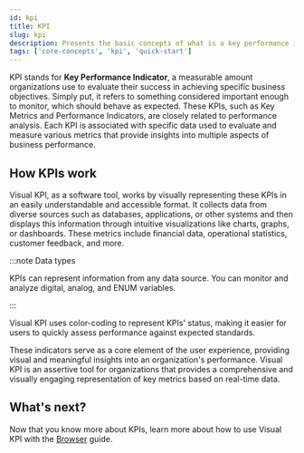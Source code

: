 ```yaml
---
id: kpi
title: KPI
slug: kpi
description: Presents the basic concepts of what is a key performance indicator (KPI).
tags: ['core-concepts', 'kpi', 'quick-start']
---
```




KPI stands for **Key Performance Indicator**, a measurable amount organizations use to evaluate their success in achieving specific business objectives. Simply put, it refers to something considered important enough to monitor, which should behave as expected. These KPIs, such as Key Metrics and Performance Indicators, are closely related to performance analysis. Each KPI is associated with specific data used to evaluate and measure various metrics that provide insights into multiple aspects of business performance.

## How KPIs work

Visual KPI, as a software tool, works by visually representing these KPIs in an easily understandable and accessible format. It collects data from diverse sources such as databases, applications, or other systems and then displays this information through intuitive visualizations like charts, graphs, or dashboards. These metrics include financial data, operational statistics, customer feedback, and more.

:::note Data types

KPIs can represent information from any data source. You can monitor and analyze digital, analog, and ENUM variables.

:::

Visual KPI uses color-coding to represent KPIs' status, making it easier for users to quickly assess performance against expected standards.

<StylizedImage
  imgURL="img/docs/end-user/core-concepts/kpi/kpi-illustration.png"
  alt="KPI tab illustration"
/>

These indicators serve as a core element of the user experience, providing visual and meaningful insights into an organization's performance. Visual KPI is an assertive tool for organizations that provides a comprehensive and visually engaging representation of key metrics based on real-time data.

## What's next?

Now that you know more about KPIs, learn more about how to use Visual KPI with the [Browser](browser) guide.